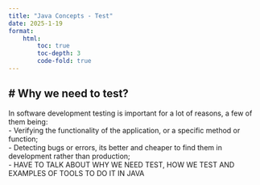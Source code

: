 ```yaml
---
title: "Java Concepts - Test"
date: 2025-1-19
format:
    html:
        toc: true
        toc-depth: 3
        code-fold: true
---
```

# Why we need to test?
---
In software development testing is important for a lot of reasons, a few of them being:
<br>
- Verifying the functionality of the application, or a specific method or function;<br>
- Detecting bugs or errors, its better and cheaper to find them in development rather than production;<br>
- HAVE TO TALK ABOUT WHY WE NEED TEST, HOW WE TEST AND EXAMPLES OF TOOLS TO DO IT IN JAVA